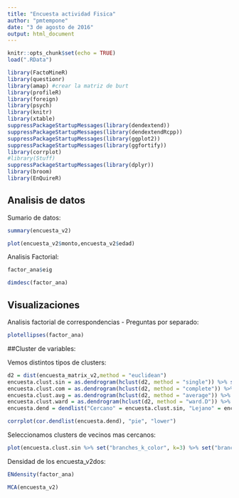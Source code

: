 ```yaml
---
title: "Encuesta actividad Fisica"
author: "pmtempone"
date: "3 de agosto de 2016"
output: html_document
---
```


```r
knitr::opts_chunk$set(echo = TRUE)
load(".RData")
```
```r
library(FactoMineR)
library(questionr)
library(amap) #crear la matriz de burt
library(profileR)
library(foreign)
library(psych)
library(knitr)
library(xtable)
suppressPackageStartupMessages(library(dendextend))
suppressPackageStartupMessages(library(dendextendRcpp))
suppressPackageStartupMessages(library(ggplot2))
suppressPackageStartupMessages(library(ggfortify))
library(corrplot)
#library(Stuff)
suppressPackageStartupMessages(library(dplyr))
library(broom)
library(EnQuireR)
```

## Analisis de datos

Sumario de datos:


```r
summary(encuesta_v2)

plot(encuesta_v2$monto,encuesta_v2$edad)

```

Analisis Factorial:
```r
factor_ana$eig

dimdesc(factor_ana)
```

## Visualizaciones

Analisis factorial de correspondencias - Preguntas por separado:

```r
plotellipses(factor_ana)

```


##Cluster de variables:

Vemos distintos tipos de clusters:

```r
d2 = dist(encuesta_matrix_v2,method = "euclidean")
encuesta.clust.sin = as.dendrogram(hclust(d2, method = "single")) %>% set("branches_lwd", 2)
encuesta.clust.com = as.dendrogram(hclust(d2, method = "complete")) %>% set("branches_lwd", 2)
encuesta.clust.avg = as.dendrogram(hclust(d2, method = "average")) %>% set("branches_lwd", 2)
encuesta.clust.ward = as.dendrogram(hclust(d2, method = "ward.D")) %>% set("branches_lwd", 2)
encuesta.dend = dendlist("Cercano" = encuesta.clust.sin, "Lejano" = encuesta.clust.com, "Promedio" = encuesta.clust.avg,"Ward"=encuesta.clust.ward)

corrplot(cor.dendlist(encuesta.dend), "pie", "lower")
```


Seleccionamos clusters de vecinos mas cercanos:

```r
plot(encuesta.clust.sin %>% set("branches_k_color", k=3) %>% set("branches_lwd", 2), main = "Cercano")
```

Densidad de los encuesta_v2dos:

```r
ENdensity(factor_ana)

```
```r
MCA(encuesta_v2)
```

